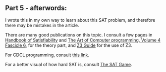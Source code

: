 
## Part 5 - afterwords:

I wrote this in my own way to learn about this SAT problem, and therefore
there may be mistakes in the article.

There are many good publications on this topic. I consult a few pages in
<a href="https://www.iospress.nl/book/handbook-of-satisfiability-2/">Handbook of Satisfiability</a>
and <a href="https://www.pearson.com/us/higher-education/program/Knuth-Art-of-Computer-Programming-Volume-4-Fascicle-6-The-Satisfiability/PGM328228.html">
The Art of Computer programming, Volume 4 Fascicle 6</a>, for the theory
part, and <a href="https://microsoft.github.io/z3guide/">Z3 Guide</a> for
the use of Z3.

For CDCL programming, consult <a href="https://cse442-17f.github.io/Conflict-Driven-Clause-Learning/">this link</a>.

For a better visual of how hard SAT is, consult <a href="https://www.cril.univ-artois.fr/~roussel/satgame/satgame.php">The SAT Game</a>.
